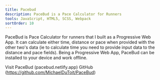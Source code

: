 ```yaml
---
title: Pacebud
description: PaceBud is a Pace Calculator for Runners
tools: JavaScript, HTML5, SCSS, Webpack
sortOrder: 10
---
```


PaceBud is Pace Calculator for runners that I built as a Progressive Web App. It can calculate either time, distance or pace when provided with the other two's data (ie to calculate time you need to provide input data to the distance and pace fields).
Being a Progressive Web App, PaceBud can be installed to your device and work offline.

Visit PaceBud (pacebud.netlify.app)
GitHub (https://github.com/MichaelDuToit/PaceBud)